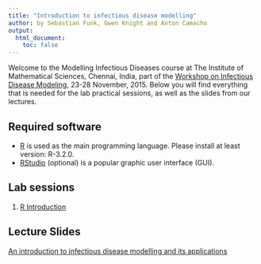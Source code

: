 ```yaml
---
title: "Introduction to infectious disease modelling"
author: by Sebastian Funk, Gwen Knight and Anton Camacho
output:
  html_document:
    toc: false  
---
```

Welcome to the Modelling Infectious Diseases course at The Institute of Mathematical Sciences, Chennai, India, part of the [Workshop on Infectious Disease Modeling](http://www.imsc.res.in/~sitabhra/meetings/infection15/), 23-28 November, 2015. Below you will find everything that is needed for the lab practical sessions, as well as the slides from our lectures.

## Required software
* [R](http://cran.r-project.org) is used as the main programming language. Please install at least version: R-3.2.0.
* [RStudio](http://www.rstudio.com/products/rstudio/download/) (optional) is a popular graphic user interface (GUI).

## Lab sessions

1. [R Introduction](intro_to_r_gk.html)

## Lecture Slides

[An introduction to infectious disease modelling and its applications](intro_modelling_chennai.pdf)

